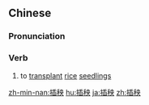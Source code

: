==Chinese==
{{zh-forms}}

===Pronunciation===
{{zh-pron
|m=chāyāng
|c=caap3 joeng1
|cat=v
}}

===Verb===
{{zh-verb}}

# to [[transplant]] [[rice]] [[seedling]]s

{{zh-cat|Intermediate}}

[[zh-min-nan:插秧]]
[[hu:插秧]]
[[ja:插秧]]
[[zh:插秧]]